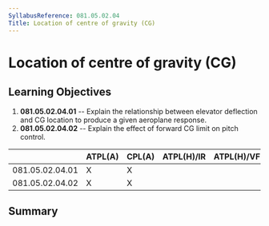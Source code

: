 ```yaml
---
SyllabusReference: 081.05.02.04
Title: Location of centre of gravity (CG)
---
```


# Location of centre of gravity (CG)

## Learning Objectives

1.  **081.05.02.04.01** -- Explain the relationship between elevator deflection
    and CG location to produce a given aeroplane response.
2.  **081.05.02.04.02** -- Explain the effect of forward CG limit on pitch
    control.

|                 | ATPL(A) | CPL(A) | ATPL(H)/IR | ATPL(H)/VFR | CPL(H) | IR  | CBIR(A) |
| --------------- | ------- | ------ | ---------- | ----------- | ------ | --- | ------- |
| 081.05.02.04.01 | X       | X      |            |             |        |     |         |
| 081.05.02.04.02 | X       | X      |            |             |        |     |         |

## Summary
